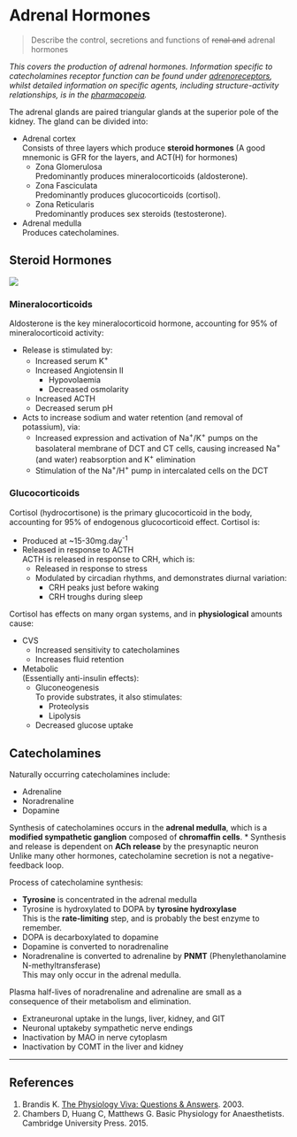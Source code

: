 # Adrenal Hormones

> Describe the control, secretions and functions of ~~renal and~~ adrenal hormones

*This covers the production of adrenal hormones. Information specific to catecholamines receptor function can be found under [adrenoreceptors](adrenoreceptors.md), whilst detailed information on specific agents, including structure-activity relationships, is in the [pharmacopeia](adrenergic_drugs.md).*

The adrenal glands are paired triangular glands at the superior pole of the kidney. The gland can be divided into:

* Adrenal cortex\
Consists of three layers which produce **steroid hormones** (A good mnemonic is GFR for the layers, and ACT(H) for hormones)
    * Zona Glomerulosa\
    Predominantly produces mineralocorticoids (aldosterone).
    * Zona Fasciculata\
    Predominantly produces glucocorticoids (cortisol).
    * Zona Reticularis\
    Predominantly produces sex steroids (testosterone).
* Adrenal medulla\
Produces catecholamines.

## Steroid Hormones


<img src="resources/cortisol.svg">

### Mineralocorticoids{#min}

Aldosterone is the key mineralocorticoid hormone, accounting for 95% of mineralocorticoid activity:

* Release is stimulated by:
    * Increased serum K^+^
    * Increased Angiotensin II
        * Hypovolaemia
        * Decreased osmolarity
    * Increased ACTH
    * Decreased serum pH
* Acts to increase sodium and water retention (and removal of potassium), via:
    * Increased expression and activation of Na^+^/K^+^ pumps on the basolateral membrane of DCT and CT cells, causing increased Na^+^ (and water) reabsorption and K^+^ elimination
    * Stimulation of the Na^+^/H^+^ pump in intercalated cells on the DCT

### Glucocorticoids

Cortisol (hydrocortisone) is the primary glucocorticoid in the body, accounting for 95% of endogenous glucocorticoid effect. Cortisol is:

* Produced at ~15-30mg.day^-1^
* Released in response to ACTH\
ACTH is released in response to CRH, which is:
    * Released in response to stress
    * Modulated by circadian rhythms, and demonstrates diurnal variation:
        * CRH peaks just before waking
        * CRH troughs during sleep

Cortisol has effects on many organ systems, and in **physiological** amounts cause:

* CVS
    * Increased sensitivity to catecholamines
    * Increases fluid retention
* Metabolic\
(Essentially anti-insulin effects):
    * Gluconeogenesis\
    To provide substrates, it also stimulates:
        * Proteolysis
        * Lipolysis
    * Decreased glucose uptake

## Catecholamines

Naturally occurring catecholamines include:

* Adrenaline
* Noradrenaline
* Dopamine

Synthesis of catecholamines occurs in the **adrenal medulla**, which is a **modified sympathetic ganglion** composed of **chromaffin cells**.
* Synthesis and release is dependent on **ACh release** by the presynaptic neuron\
Unlike many other hormones, catecholamine secretion is not a negative-feedback loop.

Process of catecholamine synthesis:

* **Tyrosine** is concentrated in the adrenal medulla
* Tyrosine is hydroxylated to DOPA by **tyrosine hydroxylase**\
This is the **rate-limiting** step, and is probably the best enzyme to remember.
* DOPA is decarboxylated to dopamine
* Dopamine is converted to noradrenaline
* Noradrenaline is converted to adrenaline by **PNMT** (Phenylethanolamine N-methyltransferase)\
This may only occur in the adrenal medulla.

Plasma half-lives of noradrenaline and adrenaline are small as a consequence of their metabolism and elimination.

* Extraneuronal uptake in the lungs, liver, kidney, and GIT
* Neuronal uptakeby sympathetic nerve endings
* Inactivation by MAO in nerve cytoplasm
* Inactivation by COMT in the liver and kidney


---
## References

1. Brandis K. [The Physiology Viva: Questions & Answers](http://www.anaesthesiamcq.com/vivabook.php). 2003.
2. Chambers D, Huang C, Matthews G. Basic Physiology for Anaesthetists. Cambridge University Press. 2015.
